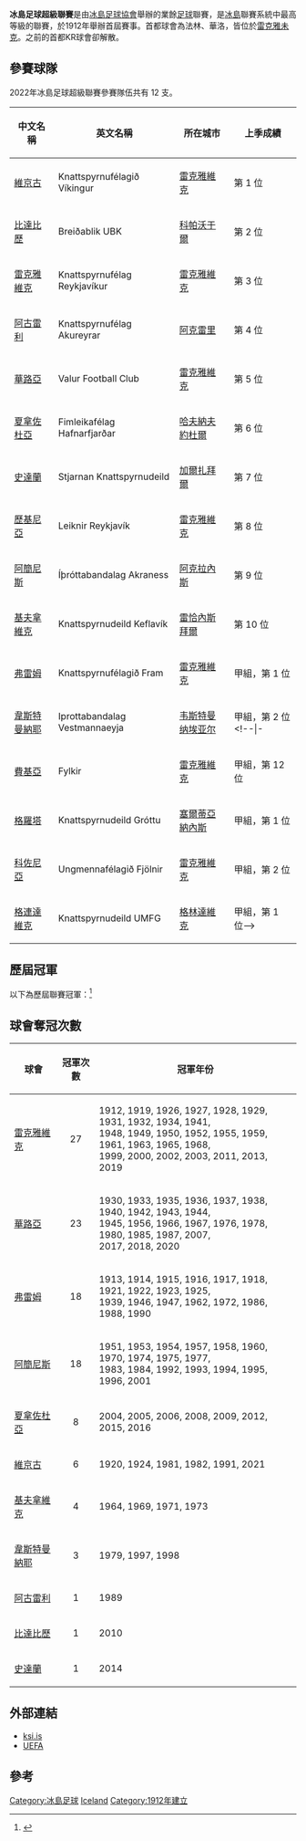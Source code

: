 {{noteTA
|G1=uefa
|G2=足球
}}
{{Infobox football league
| name             = 冰島足球超級聯賽
| image            = 
| pixels           = 
| country          = 冰島
| confed           = [[歐洲足球協會聯盟|UEFA]]（[[歐洲|歐洲]]）
| founded          = {{Start date and age|1912}}
| teams            = 12 隊
| relegation       = [[冰島足球甲級聯賽|冰島足球甲級聯賽]]
| level            = 第 1 級
| domest_cup       = [[冰島盃|冰島盃]]<br /> [[冰島聯賽盃|冰島聯賽盃]]<br /> [[冰島超級盃|冰島超級盃]]
| confed_cup       = [[歐洲聯賽冠軍盃|歐洲聯賽冠軍盃]]<br /> [[歐霸盃|歐霸盃]]<br /> [[歐洲協會聯賽|歐洲協會聯賽]]
| season           = 2021年
| champions        = [[維京古足球會|維京古]]（第 6 次）
| most_champs      = [[雷克雅維克足球俱樂部|雷克雅維克]]（27 次）
| website          = [http://www.ksi.is/ 官方網站]
}}

'''冰島足球超級聯賽'''是由[[冰島足球協會|冰島足球協會]]舉辦的業餘[[足球|足球]]聯賽，是[[冰島|冰島]]聯賽系統中最高等級的聯賽，於1912年舉辦首屆賽事。首都球會為法林、華洛，皆位於[[雷克雅未克|雷克雅未克]]。之前的首都KR球會卻解散。

== 參賽球隊 ==
2022年冰島足球超級聯賽參賽隊伍共有 12 支。

{| class="wikitable" style=font-size:100%
|-
!中文名稱
!英文名稱
!所在城市
!上季成績
|-
|[[維京古足球會|維京古]] || Knattspyrnufélagið Víkingur || [[雷克雅維克|雷克雅維克]] || 第 1 位
|-
|[[布列達布利克競技俱樂部|比達比歷]] || Breiðablik UBK || [[科帕沃于爾|科帕沃于爾]] || 第 2 位
|-
|[[雷克雅未克足球俱樂部|雷克雅維克]] || Knattspyrnufélag Reykjavíkur || [[雷克雅維克|雷克雅維克]] || 第 3 位
|-
|[[阿古雷利足球會|阿古雷利]] || Knattspyrnufélag Akureyrar || [[阿克雷里|阿克雷里]] || 第 4 位
|-
|[[瓦魯爾足球俱樂部|華路亞]] || Valur Football Club || [[雷克雅維克|雷克雅維克]] || 第 5 位
|-
|[[哈夫納夫約杜爾體操俱樂部|夏拿佐杜亞]] || Fimleikafélag Hafnarfjarðar || [[哈夫納夫約杜爾|哈夫納夫約杜爾]] || 第 6 位
|-
|[[史達蘭|史達蘭]] || Stjarnan Knattspyrnudeild || [[加爾扎拜爾|加爾扎拜爾]] || 第 7 位
|-
|[[歷基尼亞雷克雅維克足球會|歷基尼亞]] || Leiknir Reykjavík || [[雷克雅維克|雷克雅維克]] || 第 8 位
|-
|[[阿克拉內斯競技俱樂部|阿簡尼斯]] || Íþróttabandalag Akraness || [[阿克拉內斯|阿克拉內斯]] || 第 9 位
|-
|[[凱夫拉維克足球俱樂部|基夫拿維克]] || Knattspyrnudeild Keflavík || [[雷恰內斯拜爾|雷恰內斯拜爾]] || 第 10 位
|-
|[[弗拉姆足球俱樂部|弗雷姆]] || Knattspyrnufélagið Fram || [[雷克雅維克|雷克雅維克]] || 甲組，第 1 位
|-
|[[韋斯特曼納島競技俱樂部|韋斯特曼納耶]] || Iprottabandalag Vestmannaeyja || [[韦斯特曼纳埃亚尔|韦斯特曼纳埃亚尔]] || 甲組，第 2 位
<!--|-
|[[高帕禾斯足球會|高帕禾斯]] || Handknattleiksfélag Kópavogs || [[科帕沃于爾|科帕沃于爾]] || 甲組，第 11 位
|-
|[[菲爾基爾足球俱樂部|費基亞]] || Fylkir || [[雷克雅維克|雷克雅維克]] || 甲組，第 12 位
|-
|[[格羅塔足球會|格羅塔]] || Knattspyrnudeild Gróttu || [[塞爾蒂亞納內斯|塞爾蒂亞納內斯]] || 甲組，第 1 位
|-
|[[科佐尼亞足球會|科佐尼亞]] || Ungmennafélagið Fjölnir || [[雷克雅維克|雷克雅維克]] || 甲組，第 2 位
|-
|[[格林達維克足球俱樂部|格連達維克]] || Knattspyrnudeild UMFG || [[格林達維克|格林達維克]] || 甲組，第 1 位-->
|}

== 歷屆冠軍 ==
以下為歷屆聯賽冠軍：<ref>{{cite web |title=Iceland - List of Champions |url=http://www.rsssf.com/tablesf/farchamp.html |publisher=RSSSF |accessdate=2013年10月5日 |archive-date=2013年10月4日 |archive-url=https://web.archive.org/web/20131004234408/http://www.rsssf.com/tablesf/farchamp.html |dead-url=no }}</ref>

{{columns-list|5|
*1912：[[雷克雅維克足球俱樂部|雷克雅維克]]
*1913：[[弗拉姆足球俱樂部|弗雷姆]]
*1914：[[弗拉姆足球俱樂部|弗雷姆]]
*1915：[[弗拉姆足球俱樂部|弗雷姆]]
*1916：[[弗拉姆足球俱樂部|弗雷姆]]
*1917：[[弗拉姆足球俱樂部|弗雷姆]]
*1918：[[弗拉姆足球俱樂部|弗雷姆]]
*1919：[[雷克雅維克足球俱樂部|雷克雅維克]]
*1920：[[維京古足球會|維京古]]
*1921：[[弗拉姆足球俱樂部|弗雷姆]]
*1922：[[弗拉姆足球俱樂部|弗雷姆]]
*1923：[[弗拉姆足球俱樂部|弗雷姆]]
*1924：[[維京古足球會|維京古]]
*1925：[[弗拉姆足球俱樂部|弗雷姆]]
*1926：[[雷克雅維克足球俱樂部|雷克雅維克]]
*1927：[[雷克雅維克足球俱樂部|雷克雅維克]]
*1928：[[雷克雅維克足球俱樂部|雷克雅維克]]
*1929：[[雷克雅維克足球俱樂部|雷克雅維克]]
*1930：[[瓦魯爾足球俱樂部|華路亞]]
*1931：[[雷克雅維克足球俱樂部|雷克雅維克]]
*1932：[[雷克雅維克足球俱樂部|雷克雅維克]]
*1933：[[瓦魯爾足球俱樂部|華路亞]]
*1934：[[雷克雅維克足球俱樂部|雷克雅維克]]
*1935：[[瓦魯爾足球俱樂部|華路亞]]
*1936：[[瓦魯爾足球俱樂部|華路亞]]
*1937：[[瓦魯爾足球俱樂部|華路亞]]
*1938：[[瓦魯爾足球俱樂部|華路亞]]
*1939：[[弗拉姆足球俱樂部|弗雷姆]]
*1940：[[瓦魯爾足球俱樂部|華路亞]]
*1941：[[雷克雅維克足球俱樂部|雷克雅維克]]
*1942：[[瓦魯爾足球俱樂部|華路亞]]
*1943：[[瓦魯爾足球俱樂部|華路亞]]
*1944：[[瓦魯爾足球俱樂部|華路亞]]
*1945：[[瓦魯爾足球俱樂部|華路亞]]
*1946：[[弗拉姆足球俱樂部|弗雷姆]]
*1947：[[弗拉姆足球俱樂部|弗雷姆]]
*1948：[[雷克雅維克足球俱樂部|雷克雅維克]]
*1949：[[雷克雅維克足球俱樂部|雷克雅維克]]
*1950：[[雷克雅維克足球俱樂部|雷克雅維克]]
*1951：[[阿克拉內斯競技俱樂部|阿簡尼斯]]
*1952：[[雷克雅維克足球俱樂部|雷克雅維克]]
*1953：[[阿克拉內斯競技俱樂部|阿簡尼斯]]
*1954：[[阿克拉內斯競技俱樂部|阿簡尼斯]]
*1955：[[雷克雅維克足球俱樂部|雷克雅維克]]
*1956：[[瓦魯爾足球俱樂部|華路亞]]
*1957：[[阿克拉內斯競技俱樂部|阿簡尼斯]]
*1958：[[阿克拉內斯競技俱樂部|阿簡尼斯]]
*1959：[[雷克雅維克足球俱樂部|雷克雅維克]]
*1960：[[阿克拉內斯競技俱樂部|阿簡尼斯]]
*1961：[[雷克雅維克足球俱樂部|雷克雅維克]]
*1962：[[弗拉姆足球俱樂部|弗雷姆]]
*1963：[[雷克雅維克足球俱樂部|雷克雅維克]]
*1964：[[凱夫拉維克足球俱樂部|基夫拿維克]]
*1965：[[雷克雅維克足球俱樂部|雷克雅維克]]
*1966：[[瓦魯爾足球俱樂部|華路亞]]
*1967：[[瓦魯爾足球俱樂部|華路亞]]
*1968：[[雷克雅維克足球俱樂部|雷克雅維克]]
*1969：[[凱夫拉維克足球俱樂部|基夫拿維克]]
*1970：[[阿克拉內斯競技俱樂部|阿簡尼斯]]
*1971：[[凱夫拉維克足球俱樂部|基夫拿維克]]
*1972：[[弗拉姆足球俱樂部|弗雷姆]]
*1973：[[凱夫拉維克足球俱樂部|基夫拿維克]]
*1974：[[阿克拉內斯競技俱樂部|阿簡尼斯]]
*1975：[[阿克拉內斯競技俱樂部|阿簡尼斯]]
*1976：[[瓦魯爾足球俱樂部|華路亞]]
*1977：[[阿克拉內斯競技俱樂部|阿簡尼斯]]
*1978：[[瓦魯爾足球俱樂部|華路亞]]
*1979：[[韋斯特曼納島競技俱樂部|韋斯特曼納耶]]
*1980：[[瓦魯爾足球俱樂部|華路亞]]
*1981：[[維京古足球會|維京古]]
*1982：[[維京古足球會|維京古]]
*1983：[[阿克拉內斯競技俱樂部|阿簡尼斯]]
*1984：[[阿克拉內斯競技俱樂部|阿簡尼斯]]
*1985：[[瓦魯爾足球俱樂部|華路亞]]
*1986：[[弗拉姆足球俱樂部|弗雷姆]]
*1987：[[瓦魯爾足球俱樂部|華路亞]]
*1988：[[弗拉姆足球俱樂部|弗雷姆]]
*1989：[[阿古雷利足球會|阿古雷利]]
*1990：[[弗拉姆足球俱樂部|弗雷姆]]
*1991：[[維京古足球會|維京古]]
*1992：[[阿克拉內斯競技俱樂部|阿簡尼斯]]
*1993：[[阿克拉內斯競技俱樂部|阿簡尼斯]]
*1994：[[阿克拉內斯競技俱樂部|阿簡尼斯]]
*1995：[[阿克拉內斯競技俱樂部|阿簡尼斯]]
*1996：[[阿克拉內斯競技俱樂部|阿簡尼斯]]
*1997：[[韋斯特曼納島競技俱樂部|韋斯特曼納耶]]
*1998：[[韋斯特曼納島競技俱樂部|韋斯特曼納耶]]
*1999：[[雷克雅維克足球俱樂部|雷克雅維克]]
*2000：[[雷克雅維克足球俱樂部|雷克雅維克]]
*2001：[[阿克拉內斯競技俱樂部|阿簡尼斯]]
*2002：[[雷克雅維克足球俱樂部|雷克雅維克]]
*2003：[[雷克雅維克足球俱樂部|雷克雅維克]]
*2004：[[哈夫納夫約杜爾體操俱樂部|夏拿佐杜亞]]
*2005：[[哈夫納夫約杜爾體操俱樂部|夏拿佐杜亞]]
*2006：[[哈夫納夫約杜爾體操俱樂部|夏拿佐杜亞]]
*2007：[[瓦魯爾足球俱樂部|華路亞]]
*2008：[[哈夫納夫約杜爾體操俱樂部|夏拿佐杜亞]]
*2009：[[哈夫納夫約杜爾體操俱樂部|夏拿佐杜亞]]
*2010：[[布列達布利克競技俱樂部|比達比歷]]
*2011：[[雷克雅維克足球俱樂部|雷克雅維克]]
*2012：[[哈夫納夫約杜爾體操俱樂部|夏拿佐杜亞]]
*2013：[[雷克雅維克足球俱樂部|雷克雅維克]]
*2014：[[斯蒂亞爾南足球俱樂部|史達蘭]]
*2015：[[哈夫納夫約杜爾體操俱樂部|夏拿佐杜亞]]
*2016：[[哈夫納夫約杜爾體操俱樂部|夏拿佐杜亞]]
*2017：[[瓦魯爾足球俱樂部|華路亞]]
*2018：[[瓦魯爾足球俱樂部|華路亞]]
*2019：[[雷克雅維克足球俱樂部|雷克雅維克]]
*2020：[[瓦魯爾足球俱樂部|華路亞]]
*2021：[[維京古足球會|維京古]]
}}

== 球會奪冠次數 ==
{| class="wikitable"
|-
! 球會
! 冠軍次數
! 冠軍年份
|-
| [[雷克雅維克足球俱樂部|雷克雅維克]]
| <center>27
| 1912, 1919, 1926, 1927, 1928, 1929, 1931, 1932, 1934, 1941, <br> 1948, 1949, 1950, 1952, 1955, 1959, 1961, 1963, 1965, 1968, <br> 1999, 2000, 2002, 2003, 2011, 2013, 2019
|-
| [[瓦魯爾足球俱樂部|華路亞]]
| <center>23
| 1930, 1933, 1935, 1936, 1937, 1938, 1940, 1942, 1943, 1944, <br> 1945, 1956, 1966, 1967, 1976, 1978, 1980, 1985, 1987, 2007, <br> 2017, 2018, 2020
|-
| [[弗拉姆足球俱樂部|弗雷姆]]
| <center>18
| 1913, 1914, 1915, 1916, 1917, 1918, 1921, 1922, 1923, 1925, <br> 1939, 1946, 1947, 1962, 1972, 1986, 1988, 1990
|-
| [[阿克拉內斯競技俱樂部|阿簡尼斯]]
| <center>18
| 1951, 1953, 1954, 1957, 1958, 1960, 1970, 1974, 1975, 1977, <br> 1983, 1984, 1992, 1993, 1994, 1995, 1996, 2001
|-
| [[哈夫納夫約杜爾體操俱樂部|夏拿佐杜亞]]
| <center>8
| 2004, 2005, 2006, 2008, 2009, 2012, 2015, 2016
|-
| [[維京古足球會|維京古]]
| <center>6
| 1920, 1924, 1981, 1982, 1991, 2021
|-
| [[凱夫拉維克足球俱樂部|基夫拿維克]]
| <center>4
| 1964, 1969, 1971, 1973
|-
| [[韋斯特曼納島競技俱樂部|韋斯特曼納耶]]
| <center>3
| 1979, 1997, 1998
|-
| [[阿古雷利足球會|阿古雷利]]
| <center>1
| 1989
|-
| [[布列達布利克競技俱樂部|比達比歷]]
| <center>1
| 2010
|-
| [[斯蒂亞爾南足球俱樂部|史達蘭]]
| <center>1
| 2014
|}

== 外部連結 ==
*[https://web.archive.org/web/20140625131035/http://www.ksi.is/ ksi.is] {{is icon}}
*[http://www.uefa.com/memberassociations/association=isl/domesticleague/index.html UEFA]{{Wayback|url=http://www.uefa.com/memberassociations/association=isl/domesticleague/index.html |date=20140117061549 }} {{en icon}}

== 參考 ==
{{reflist|2}}

{{冰岛足球超级联赛赛季}}
{{歐洲頂級足球聯賽}}

[[Category:冰島足球|Category:冰島足球]]
[[Category:歐洲頂級足球聯賽|Iceland]]
[[Category:1912年建立|Category:1912年建立]]
